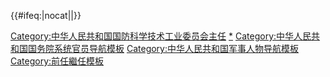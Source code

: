 {{Navbox
|name = 中华人民共和国国防科学技术工业委员会主任
|title = [[中华人民共和国国防科学技术工业委员会]]主任
|liststyle = "text-align: center;"

|image = [[File:Flag_of_the_People%27s_Republic_of_China.svg|border|50px|中华人民共和国国旗]]

|list1 = [[陈彬 (1919年)|陈彬]]{{to}}[[丁衡高]]{{to}}[[曹刚川]]{{to}}[[刘积斌]]{{to}}[[张云川 (1946年)|张云川]]{{to}}[[张庆伟]]

}}<includeonly>{{#ifeq:{{{1}}}|nocat||[[Category:中华人民共和国国防科学技术工业委员会主任]]}}</includeonly><noinclude>
[[Category:中华人民共和国国防科学技术工业委员会主任|*]]
[[Category:中华人民共和国国务院系统官员导航模板]]
[[Category:中华人民共和国军事人物导航模板]]
[[Category:前任繼任模板]]
</noinclude>
